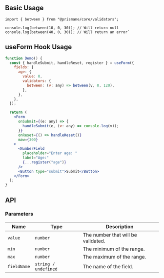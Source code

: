 ## Basic Usage

```tsx
import { between } from "@prismane/core/validators";

console.log(between(10, 0, 30)); // Will return null
console.log(between(40, 0, 30)); // Will return an error`
```

## useForm Hook Usage

```jsx
function Demo() {
  const { handleSubmit, handleReset, register } = useForm({
    fields: {
      age: {
        value: 0,
        validators: {
          between: (v: any) => between(v, 0, 120),
        },
      },
    },
  });

  return (
    <Form
      onSubmit={(e: any) => {
        handleSubmit(e, (v: any) => console.log(v));
      }}
      onReset={() => handleReset()}
      maw={300}
    >
      <NumberField
        placeholder="Enter age: "
        label="Age:"
        {...register("age")}
      />
      <Button type="submit">Submit</Button>
    </Form>
  );
}
```

## API

### Parameters

| Name        | Type                 | Description                        |
| ----------- | -------------------- | ---------------------------------- |
| `value`     | `number`             | The number that will be validated. |
| `min`       | `number`             | The minimum of the range.          |
| `max`       | `number`             | The maximum of the range.          |
| `fieldName` | `string / undefined` | The name of the field.             |

